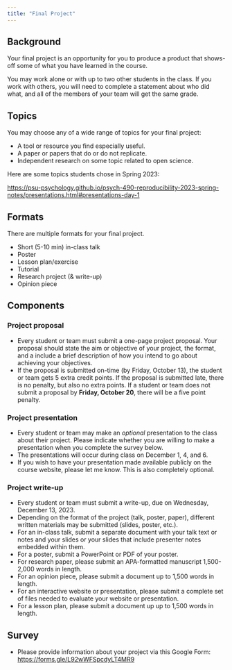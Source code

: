 ```yaml
---
title: "Final Project"
---
```


## Background {-}

Your final project is an opportunity for you to produce a product that shows-off some of what you have learned in the course.

You may work alone or with up to two other students in the class.
If you work with others, you will need to complete a statement about who did what, and all of the members of your team will get the same grade.

## Topics {-}

You may choose any of a wide range of topics for your final project:

- A tool or resource you find especially useful.
- A paper or papers that do or do not replicate.
- Independent research on some topic related to open science.

Here are some topics students chose in Spring 2023:

<https://psu-psychology.github.io/psych-490-reproducibility-2023-spring-notes/presentations.html#presentations-day-1>

## Formats {-}

There are multiple formats for your final project.

- Short (5-10 min) in-class talk
- Poster
- Lesson plan/exercise
- Tutorial
- Research project (& write-up)
- Opinion piece

## Components {-}

### Project proposal

- Every student or team must submit a one-page project proposal. Your proposal should state the aim or objective of your project, the format, and a include a brief description of how you intend to go about achieving your objectives.
- If the proposal is submitted on-time ([by Friday, October 13]{.orange_due}), the student or team gets 5 extra credit points. If the proposal is submitted late, there is no penalty, but also no extra points. If a student or team does not submit a proposal by **Friday, October 20**, there will be a five point penalty.

### Project presentation

- Every student or team may make an *optional* presentation to the class about their project. Please indicate whether you are willing to make a presentation when you complete the survey below.
- The presentations will occur during class on December 1, 4, and 6.
- If you wish to have your presentation made available publicly on the course website, please let me know. This is also completely optional.

### Project write-up
    
- Every student or team must submit a write-up, [due on Wednesday, December 13, 2023]{.orange_due}.
- Depending on the format of the project (talk, poster, paper), different written materials may be submitted (slides, poster, etc.).
- For an in-class talk, submit a separate document with your talk text or notes and your slides or your slides that include presenter notes embedded within them.
- For a poster, submit a PowerPoint or PDF of your poster.
- For research paper, please submit an APA-formatted manuscript 1,500-2,000 words in length.
- For an opinion piece, please submit a document up to 1,500 words in length.
- For an interactive website or presentation, please submit a complete set of files needed to evaluate your website or presentation.
- For a lesson plan, please submit a document up up to 1,500 words in length.

## Survey

- Please provide information about your project via this Google Form: <https://forms.gle/L92wWFSpcdyLT4MR9>
